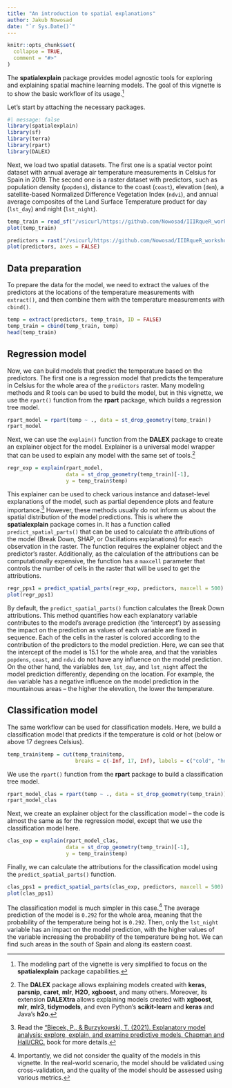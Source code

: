 ```yaml
---
title: "An introduction to spatial explanations"
author: Jakub Nowosad
date: "`r Sys.Date()`"
---
```


```r
knitr::opts_chunk$set(
  collapse = TRUE,
  comment = "#>"
)
```

The **spatialexplain** package provides model agnostic tools for exploring and explaining spatial machine learning models. 
The goal of this vignette is to show the basic workflow of its usage.^[The modeling part of the vignette is very simplified to focus on the **spatialexplain** package capabilities.]

Let's start by attaching the necessary packages.

```r
#| message: false
library(spatialexplain)
library(sf)
library(terra)
library(rpart)
library(DALEX)
```

Next, we load two spatial datasets.
The first one is a spatial vector point dataset with annual average air temperature measurements in Celsius for Spain in 2019.
The second one is a raster dataset with predictors, such as population density (`popdens`), distance to the coast (`coast`), elevation (`dem`), a satellite-based Normalized Difference Vegetation Index (`ndvi`), and annual average composites of the Land Surface Temperature product for day (`lst_day`) and night (`lst_night`).

```r
temp_train = read_sf("/vsicurl/https://github.com/Nowosad/IIIRqueR_workshop_materials/raw/refs/heads/main/data/temp_train.gpkg")
plot(temp_train)

predictors = rast("/vsicurl/https://github.com/Nowosad/IIIRqueR_workshop_materials/raw/refs/heads/main/data/predictors.tif")
plot(predictors, axes = FALSE)
```

## Data preparation

To prepare the data for the model, we need to extract the values of the predictors at the locations of the temperature measurements with `extract()`, and then combine them with the temperature measurements with `cbind()`.

```r
temp = extract(predictors, temp_train, ID = FALSE)
temp_train = cbind(temp_train, temp)
head(temp_train)
```

## Regression model

Now, we can build models that predict the temperature based on the predictors.
The first one is a regression model that predicts the temperature in Celsius for the whole area of the `predictors` raster.
Many modeling methods and R tools can be used to build the model, but in this vignette, we use the `rpart()` function from the **rpart** package, which builds a regression tree model.

```r
rpart_model = rpart(temp ~ ., data = st_drop_geometry(temp_train))
rpart_model
```

Next, we can use the `explain()` function from the **DALEX** package to create an explainer object for the model.
Explainer is a universal model wrapper that can be used to explain any model with the same set of tools.^[The **DALEX** package allows explaining models created with **keras**, **parsnip**, **caret**, **mlr**, **H2O**, **xgboost**, and many others. Moreover, its extension **DALEXtra** allows explaining models created with
**xgboost**, **mlr**, **mlr3**, **tidymodels**, and even Python's **scikit-learn** and **keras** and Java's **h2o**.]

```r
regr_exp = explain(rpart_model,
                   data = st_drop_geometry(temp_train)[-1],
                   y = temp_train$temp)
```

This explainer can be used to check various instance and dataset-level explanations of the model, such as partial dependence plots and feature importance.^[Read the ["Biecek, P., & Burzykowski, T. (2021). Explanatory model analysis: explore, explain, and examine predictive models. Chapman and Hall/CRC.](https://ema.drwhy.ai/) book for more details.]
However, these methods usually do not inform us about the spatial distribution of the model predictions.
This is where the **spatialexplain** package comes in.
It has a function called `predict_spatial_parts()` that can be used to calculate the attributions of the model (Break Down, SHAP, or Oscillations explanations) for each observation in the raster.
The function requires the explainer object and the predictor's raster.
Additionally, as the calculation of the attributions can be computationally expensive, the function has a `maxcell` parameter that controls the number of cells in the raster that will be used to get the attributions.

```r
regr_pps1 = predict_spatial_parts(regr_exp, predictors, maxcell = 500)
plot(regr_pps1)
```

By default, the `predict_spatial_parts()` function calculates the Break Down attributions.
This method quantifies how each explanatory variable contributes to the model's average prediction (the 'intercept') by assessing the impact on the prediction as values of each variable are fixed in sequence.
Each of the cells in the raster is colored according to the contribution of the predictors to the model prediction.
Here, we can see that the intercept of the model is 15.1 for the whole area, and that the variables `popdens`, `coast`, and `ndvi` do not have any influence on the model prediction.
On the other hand, the variables `dem`, `lst_day`, and `lst_night` affect the model prediction differently, depending on the location.
For example, the `dem` variable has a negative influence on the model prediction in the mountainous areas -- the higher the elevation, the lower the temperature.

## Classification model

The same workflow can be used for classification models.
Here, we build a classification model that predicts if the temperature is cold or hot (below or above 17 degrees Celsius).

```r
temp_train$temp = cut(temp_train$temp,
                      breaks = c(-Inf, 17, Inf), labels = c("cold", "hot"))
```

We use the `rpart()` function from the **rpart** package to build a classification tree model.

```r
rpart_model_clas = rpart(temp ~ ., data = st_drop_geometry(temp_train))
rpart_model_clas
```

Next, we create an explainer object for the classification model -- the code is almost the same as for the regression model, except that we use the classification model here.

```r
clas_exp = explain(rpart_model_clas,
                   data = st_drop_geometry(temp_train)[-1],
                   y = temp_train$temp)
```

Finally, we can calculate the attributions for the classification model using the `predict_spatial_parts()` function.

```r
clas_pps1 = predict_spatial_parts(clas_exp, predictors, maxcell = 500)
plot(clas_pps1)
```

The classification model is much simpler in this case.^[Importantly, we did not consider the quality of the models in this vignette. In the real-world scenario, the model should be validated using cross-validation, and the quality of the model should be assessed using various metrics.]
The average prediction of the model is `0.292` for the whole area, meaning that the probability of the temperature being hot is `0.292`.
Then, only the `lst_night` variable has an impact on the model prediction, with the higher values of the variable increasing the probability of the temperature being hot.
We can find such areas in the south of Spain and along its eastern coast.
